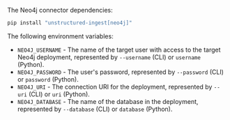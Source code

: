 The Neo4j connector dependencies:

```bash CLI, Python
pip install "unstructured-ingest[neo4j]"
```


<AdditionalIngestDependencies />

The following environment variables:

- `NEO4J_USERNAME` - The name of the target user with access to the target Neo4j deployment, represented by `--username` (CLI) or `username` (Python).
- `NEO4J_PASSWORD` - The user's password, represented by `--password` (CLI) or `password` (Python).
- `NEO4J_URI` - The connection URI for the deployment, represented by `--uri` (CLI) or `uri` (Python).
- `NEO4J_DATABASE` - The name of the database in the deployment, represented by `--database` (CLI) or `database` (Python).
